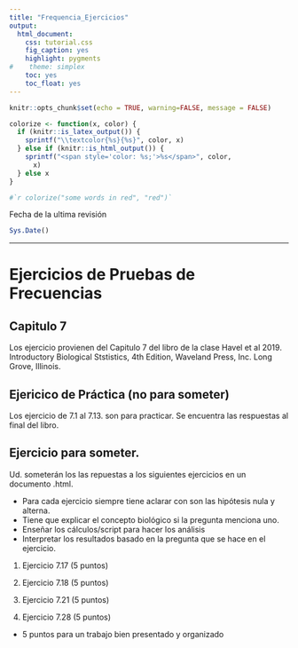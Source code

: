 ```yaml
---
title: "Frequencia_Ejercicios"
output:
  html_document:
    css: tutorial.css
    fig_caption: yes
    highlight: pygments
#    theme: simplex
    toc: yes
    toc_float: yes
---
```


```r
knitr::opts_chunk$set(echo = TRUE, warning=FALSE, message = FALSE)

```


```r
colorize <- function(x, color) {
  if (knitr::is_latex_output()) {
    sprintf("\\textcolor{%s}{%s}", color, x)
  } else if (knitr::is_html_output()) {
    sprintf("<span style='color: %s;'>%s</span>", color, 
      x)
  } else x
}

#`r colorize("some words in red", "red")`


```

Fecha de la ultima revisión
```r

Sys.Date()
```

***

# Ejercicios de Pruebas de Frecuencias 
## Capitulo 7 

Los ejercicio provienen del Capitulo 7 del libro de la clase Havel et al 2019.  Introductory Biological Ststistics, 4th Edition, Waveland Press, Inc. Long Grove, Illinois. 

## Ejericico de Práctica (no para someter)

Los ejercicio de 7.1 al 7.13. son para practicar. Se encuentra las respuestas al final del libro.


## Ejercicio para someter. 

Ud. someterán los las repuestas a los siguientes ejercicios en un documento .html. 

 - Para cada ejercicio siempre tiene aclarar con son las hipótesis nula y alterna. 
 - Tiene que explicar el concepto biológico si la pregunta menciona uno.  
 - Enseñar los cálculos/script para hacer los análisis
 - Interpretar los resultados basado en la pregunta que se hace en el ejercicio.  
 
 
1. Ejercicio 7.17 (5 puntos)

2. Ejercicio 7.18 (5 puntos)

3. Ejercicio 7.21 (5 puntos)

4. Ejercicio 7.28 (5 puntos)


- 5 puntos para un trabajo bien presentado y organizado


